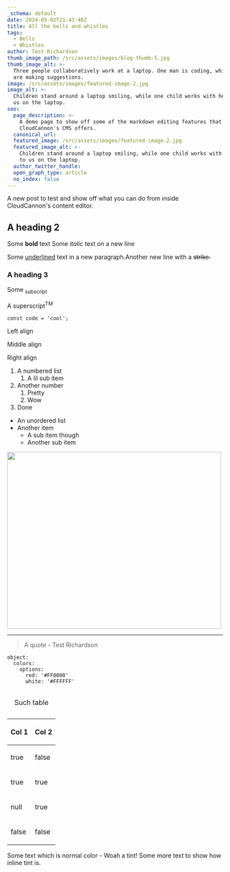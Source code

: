 ```yaml
---
_schema: default
date: 2024-05-02T21:43:46Z
title: All the bells and whistles
tags:
  - Bells
  - Whistles
author: Test Richardson
thumb_image_path: /src/assets/images/blog-thumb-5.jpg
thumb_image_alt: >-
  Three people collaboratively work at a laptop. One man is coding, while two
  are making suggestions.
image: /src/assets/images/featured-image-2.jpg
image_alt: >-
  Children stand around a laptop smiling, while one child works with her back to
  us on the laptop.
seo:
  page_description: >-
    A demo page to show off some of the markdown editing features that
    CloudCannon's CMS offers.
  canonical_url:
  featured_image: /src/assets/images/featured-image-2.jpg
  featured_image_alt: >-
    Children stand around a laptop smiling, while one child works with her back
    to us on the laptop.
  author_twitter_handle:
  open_graph_type: article
  no_index: false
---
```

A new post to test and show off what you can do from inside CloudCannon's content editor.

<SnippetsAlert background_color="#FF785A" alert_message="Test test test" color="#FEF9EF" icon="Bell"/>

## A heading 2

Some **bold** text Some *italic* text on a new line

Some <u>underlined</u> text in a new paragraph.Another new line with a <s>strike.</s>

### A heading 3

Some <sub>subscript</sub>

A superscript<sup>TM</sup>

`const code = 'cool';`

Left align

<p class="align-center">Middle align</p>

<p class="align-right">Right align</p>

1. A numbered list
   1. A lil sub item
2. Another number
   1. Pretty
   2. Wow
3. Done

* An unordered list
* Another item
  * A sub item though
  * Another sub item

<img src="/src/assets/images/blog-thumb-1.jpg" height="413" width="500" />

---

> A quote - Test Richardson

```
object:
  colors:
    options:
      red: '#FF0000'
      white: '#FFFFFF'
```

<table><caption><p>Such table</p></caption><thead><tr><th><p>Col 1</p></th><th><p>Col 2</p></th></tr></thead><tbody><tr><td><p>true</p></td><td><p>false</p></td></tr><tr><td><p>true</p></td><td><p>true</p></td></tr><tr><td><p>null</p></td><td><p>true</p></td></tr><tr><td><p>false</p></td><td><p>false</p></td></tr></tbody></table>

<SnippetsAlert background_color="#034AD8" alert_message="This is an alert message" color="#000000" icon="Bell"/>

<SnippetsFile src="/documents/test.pdf" file_name="test-file" link_message="A test file to show how you'd have a downloadable link through your markdown"/>

Some text which is normal color - <SnippetsTint tint_color="#F7B2AD">Woah a tint!</SnippetsTint> Some more text to show how inline tint is.

<SnippetsVideo src="/videos/test.mp4"/>

&nbsp;

&nbsp;

&nbsp;